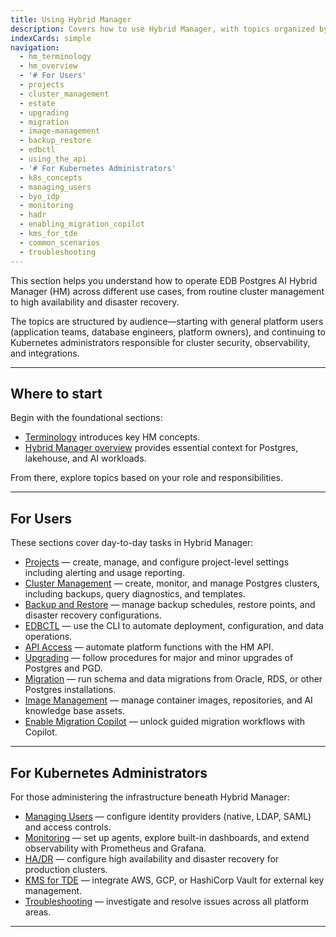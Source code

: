 ```yaml
---
title: Using Hybrid Manager
description: Covers how to use Hybrid Manager, with topics organized by user responsibilities—general users and Kubernetes administrators.
indexCards: simple
navigation:
  - hm_terminology
  - hm_overview
  - '# For Users'
  - projects
  - cluster_management
  - estate
  - upgrading
  - migration
  - image-management
  - backup_restore
  - edbctl
  - using_the_api
  - '# For Kubernetes Administrators'
  - k8s_concepts
  - managing_users
  - byo_idp
  - monitoring
  - hadr
  - enabling_migration_copilot
  - kms_for_tde
  - common_scenarios
  - troubleshooting
---
```


This section helps you understand how to operate EDB Postgres AI Hybrid Manager (HM) across different use cases, from routine cluster management to high availability and disaster recovery.

The topics are structured by audience—starting with general platform users (application teams, database engineers, platform owners), and continuing to Kubernetes administrators responsible for cluster security, observability, and integrations.

---

## Where to start

Begin with the foundational sections:

- [Terminology](./hm_terminology) introduces key HM concepts.
- [Hybrid Manager overview](./hm_overview) provides essential context for Postgres, lakehouse, and AI workloads.

From there, explore topics based on your role and responsibilities.

---

## For Users

These sections cover day-to-day tasks in Hybrid Manager:

- [Projects](./projects) — create, manage, and configure project-level settings including alerting and usage reporting.
- [Cluster Management](./cluster_management) — create, monitor, and manage Postgres clusters, including backups, query diagnostics, and templates.
- [Backup and Restore](./backup_restore) — manage backup schedules, restore points, and disaster recovery configurations.
- [EDBCTL](./edbctl) — use the CLI to automate deployment, configuration, and data operations.
- [API Access](./using_the_api) — automate platform functions with the HM API.
- [Upgrading](./upgrading) — follow procedures for major and minor upgrades of Postgres and PGD.
- [Migration](./migration) — run schema and data migrations from Oracle, RDS, or other Postgres installations.
- [Image Management](./image-management) — manage container images, repositories, and AI knowledge base assets.
- [Enable Migration Copilot](./enabling_migration_copilot) — unlock guided migration workflows with Copilot.

---

## For Kubernetes Administrators

For those administering the infrastructure beneath Hybrid Manager:

- [Managing Users](./managing_users) — configure identity providers (native, LDAP, SAML) and access controls.
- [Monitoring](./monitoring) — set up agents, explore built-in dashboards, and extend observability with Prometheus and Grafana.
- [HA/DR](./hadr) — configure high availability and disaster recovery for production clusters.
- [KMS for TDE](./kms_for_tde) — integrate AWS, GCP, or HashiCorp Vault for external key management.
- [Troubleshooting](troubleshooting) — investigate and resolve issues across all platform areas.

---
